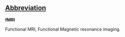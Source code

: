 ==[[Wiktionary:List of acronyms and abbreviations|Abbreviation]]==
'''fMRI'''

Functional MRI, Functional Magnetic resonance imaging.